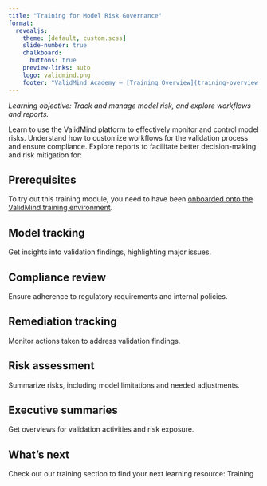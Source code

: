 ```yaml
---
title: "Training for Model Risk Governance"
format: 
  revealjs:
    theme: [default, custom.scss]
    slide-number: true
    chalkboard: 
      buttons: true
    preview-links: auto
    logo: validmind.png
    footer: "ValidMind Academy — [Training Overview](training-overview.qmd)"
---
```


_Learning objective: Track and manage model risk, and explore workflows and reports._

Learn to use the ValidMind platform to effectively monitor and control model risks. Understand how to customize workflows for the validation process and ensure compliance. Explore reports  to facilitate better decision-making and risk mitigation for:

## Prerequisites

To try out this training module, you need to have been [onboarded onto the ValidMind training environment](training-overview.html#onboarding).

## Model tracking 

Get insights into validation findings, highlighting major issues.

## Compliance review

Ensure adherence to regulatory requirements and internal policies.

## Remediation tracking

Monitor actions taken to address validation findings.

## Risk assessment 

Summarize risks, including model limitations and needed adjustments.

## Executive summaries

Get overviews for validation activities and risk exposure.

## What's next

Check out our training section to find your next learning resource: Training

